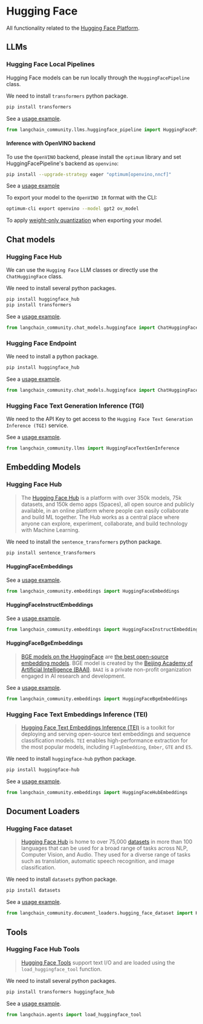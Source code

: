# Hugging Face

All functionality related to the [Hugging Face Platform](https://huggingface.co/).

## LLMs

### Hugging Face Local Pipelines

Hugging Face models can be run locally through the `HuggingFacePipeline` class.

We need to install `transformers` python package.

```bash
pip install transformers
```

See a [usage example](/docs/integrations/llms/huggingface_pipelines).

```python
from langchain_community.llms.huggingface_pipeline import HuggingFacePipeline
```

#### Inference with OpenVINO backend

To use the `OpenVINO` backend, please install the `optimum` library 
and set HuggingFacePipeline's backend as `openvino`:

```bash
pip install --upgrade-strategy eager "optimum[openvino,nncf]"
```

See a [usage example](/docs/integrations/llms/huggingface_pipelines)

To export your model to the `OpenVINO IR` format with the CLI:

```bash
optimum-cli export openvino --model gpt2 ov_model
```

To apply [weight-only quantization](https://github.com/huggingface/optimum-intel?tab=readme-ov-file#export) when exporting your model.

## Chat models

### Hugging Face Hub

We can use the `Hugging Face` LLM classes or directly use the `ChatHuggingFace` class.

We need to install several python packages.

```bash
pip install huggingface_hub
pip install transformers
```
See a [usage example](/docs/integrations/chat/huggingface/#huggingfacehub).

```python
from langchain_community.chat_models.huggingface import ChatHuggingFace
```

### Hugging Face Endpoint

We need to install a python package.

```bash
pip install huggingface_hub
```
See a [usage example](/docs/integrations/chat/huggingface/#huggingfaceendpoint).

```python
from langchain_community.chat_models.huggingface import ChatHuggingFace
```

### Hugging Face Text Generation Inference (TGI)

We need to the API Key to get access to the `Hugging Face Text Generation Inference (TGI)` service.

See a [usage example](/docs/integrations/chat/huggingface/#huggingfacetextgeninference).

```python
from langchain_community.llms import HuggingFaceTextGenInference
```

## Embedding Models

### Hugging Face Hub

>The [Hugging Face Hub](https://huggingface.co/docs/hub/index) is a platform 
> with over 350k models, 75k datasets, and 150k demo apps (Spaces), all open source 
> and publicly available, in an online platform where people can easily 
> collaborate and build ML together. The Hub works as a central place where anyone 
> can explore, experiment, collaborate, and build technology with Machine Learning.

We need to install the `sentence_transformers` python package.

```bash
pip install sentence_transformers
```


#### HuggingFaceEmbeddings

See a [usage example](/docs/integrations/text_embedding/huggingfacehub).

```python
from langchain_community.embeddings import HuggingFaceEmbeddings
```
#### HuggingFaceInstructEmbeddings

See a [usage example](/docs/integrations/text_embedding/instruct_embeddings).

```python
from langchain_community.embeddings import HuggingFaceInstructEmbeddings
```

#### HuggingFaceBgeEmbeddings

>[BGE models on the HuggingFace](https://huggingface.co/BAAI/bge-large-en) are [the best open-source embedding models](https://huggingface.co/spaces/mteb/leaderboard).
>BGE model is created by the [Beijing Academy of Artificial Intelligence (BAAI)](https://en.wikipedia.org/wiki/Beijing_Academy_of_Artificial_Intelligence). `BAAI` is a private non-profit organization engaged in AI research and development.

See a [usage example](/docs/integrations/text_embedding/bge_huggingface).

```python
from langchain_community.embeddings import HuggingFaceBgeEmbeddings
```

### Hugging Face Text Embeddings Inference (TEI)

>[Hugging Face Text Embeddings Inference (TEI)](https://huggingface.co/docs/text-generation-inference/index) is a toolkit for deploying and serving open-source
> text embeddings and sequence classification models. `TEI` enables high-performance extraction for the most popular models,
>including `FlagEmbedding`, `Ember`, `GTE` and `E5`.

We need to install `huggingface-hub` python package.

```bash
pip install huggingface-hub
```

See a [usage example](/docs/integrations/text_embedding/text_embeddings_inference).

```python
from langchain_community.embeddings import HuggingFaceHubEmbeddings
```


## Document Loaders

### Hugging Face dataset

>[Hugging Face Hub](https://huggingface.co/docs/hub/index) is home to over 75,000 
> [datasets](https://huggingface.co/docs/hub/index#datasets) in more than 100 languages 
> that can be used for a broad range of tasks across NLP, Computer Vision, and Audio.
> They used for a diverse range of tasks such as translation, automatic speech 
> recognition, and image classification.

We need to install `datasets` python package.

```bash
pip install datasets
```

See a [usage example](/docs/integrations/document_loaders/hugging_face_dataset).

```python
from langchain_community.document_loaders.hugging_face_dataset import HuggingFaceDatasetLoader
```



## Tools

### Hugging Face Hub Tools

>[Hugging Face Tools](https://huggingface.co/docs/transformers/v4.29.0/en/custom_tools) 
> support text I/O and are loaded using the `load_huggingface_tool` function.

We need to install several python packages.

```bash
pip install transformers huggingface_hub
```

See a [usage example](/docs/integrations/tools/huggingface_tools).

```python
from langchain.agents import load_huggingface_tool
```
